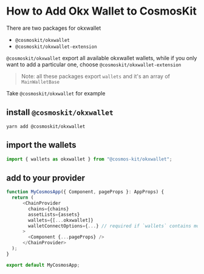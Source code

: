 # How to Add Okx Wallet to CosmosKit

There are two packages for okxwallet

- `@cosmoskit/okxwallet`
- `@cosmoskit/okxwallet-extension`

`@cosmoskit/okxwallet` export all available okxwallet wallets, while if you only want to add a particular one, choose `@cosmoskit/okxwallet-extension`

> Note: all these packages export `wallets` and it's an array of `MainWalletBase`

Take `@cosmoskit/okxwallet` for example

## install `@cosmoskit/okxwallet`

```
yarn add @cosmoskit/okxwallet
```

## import the wallets

```js
import { wallets as okxwallet } from "@cosmos-kit/okxwallet";
```

## add to your provider

```js
function MyCosmosApp({ Component, pageProps }: AppProps) {
  return (
      <ChainProvider
        chains={chains}
        assetLists={assets}
        wallets={[...okxwallet]}
        walletConnectOptions={...} // required if `wallets` contains mobile wallets
      >
        <Component {...pageProps} />
      </ChainProvider>
  );
}

export default MyCosmosApp;
```
